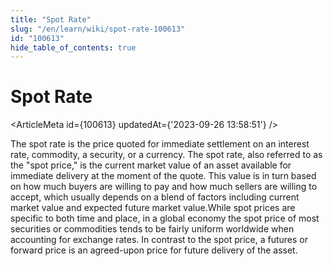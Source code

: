 ```yaml
---
title: "Spot Rate"
slug: "/en/learn/wiki/spot-rate-100613"
id: "100613"
hide_table_of_contents: true
---
```



# Spot Rate

<ArticleMeta id={100613} updatedAt={'2023-09-26 13:58:51'} />
<div className='border-solid border-b border-t-0 my-4 border-[var(--ifm-color-gray-300)]' />

The spot rate is the price quoted for immediate settlement on an interest rate, commodity, a security, or a currency. The spot rate, also referred to as the "spot price," is the current market value of an asset available for immediate delivery at the moment of the quote. This value is in turn based on how much buyers are willing to pay and how much sellers are willing to accept, which usually depends on a blend of factors including current market value and expected future market value.While spot prices are specific to both time and place, in a global economy the spot price of most securities or commodities tends to be fairly uniform worldwide when accounting for exchange rates. In contrast to the spot price, a futures or forward price is an agreed-upon price for future delivery of the asset.
